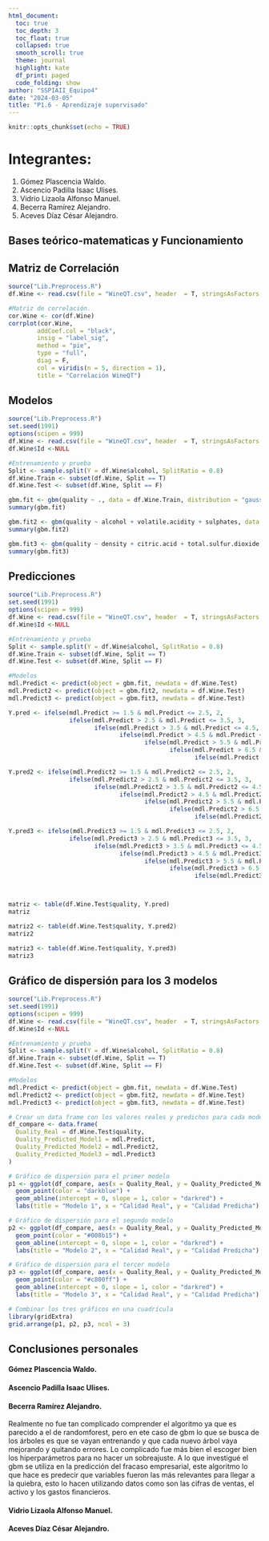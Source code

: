 ```yaml
---
html_document:
  toc: true
  toc_depth: 3
  toc_float: true
  collapsed: true
  smooth_scroll: true
  theme: journal
  highlight: kate
  df_print: paged
  code_folding: show
author: "SSPIAII_Equipo4"
date: "2024-03-05"
title: "P1.6 - Aprendizaje supervisado"
---
```


```r
knitr::opts_chunk$set(echo = TRUE)
```

# Integrantes:<br> 
  1. Gómez Plascencia Waldo.<br>
  2. Ascencio Padilla Isaac Ulises.<br>
  3. Vidrio Lizaola Alfonso Manuel.<br>
  4. Becerra Ramírez Alejandro.<br>
  5. Aceves Díaz César Alejandro.<br>

## Bases teórico-matematicas y Funcionamiento



## Matriz de Correlación
```r
source("Lib.Preprocess.R")
df.Wine <- read.csv(file = "WineQT.csv", header  = T, stringsAsFactors = F)

#Matriz de correlación.
cor.Wine <- cor(df.Wine)
corrplot(cor.Wine,
        addCoef.col = "black",
        insig = "label_sig",
        method = "pie",
        type = "full",
        diag = F,
        col = viridis(n = 5, direction = 1),
        title = "Correlación WineQT")


```

## Modelos
```r
source("Lib.Preprocess.R")
set.seed(1991)
options(scipen = 999)
df.Wine <- read.csv(file = "WineQT.csv", header  = T, stringsAsFactors = F)
df.Wine$Id <-NULL

#Entrenamiento y prueba
Split <- sample.split(Y = df.Wine$alcohol, SplitRatio = 0.8)
df.Wine.Train <- subset(df.Wine, Split == T)
df.Wine.Test <- subset(df.Wine, Split == F)

gbm.fit <- gbm(quality ~ ., data = df.Wine.Train, distribution = "gaussian", n.trees = 1000, interaction.depth = 3, shrinkage = 0.01, cv.folds = 5, verbose = T)
summary(gbm.fit)

gbm.fit2 <- gbm(quality ~ alcohol + volatile.acidity + sulphates, data = df.Wine.Train, distribution = "gaussian", n.trees = 1000, interaction.depth = 3, shrinkage = 0.01, cv.folds = 5, verbose = T)
summary(gbm.fit2)

gbm.fit3 <- gbm(quality ~ density + citric.acid + total.sulfur.dioxide, data = df.Wine.Train, distribution = "gaussian", n.trees = 1000, interaction.depth = 3, shrinkage = 0.01, cv.folds = 5, verbose = T)
summary(gbm.fit3)
```

## Predicciones
```r
source("Lib.Preprocess.R")
set.seed(1991)
options(scipen = 999)
df.Wine <- read.csv(file = "WineQT.csv", header  = T, stringsAsFactors = F)
df.Wine$Id <-NULL

#Entrenamiento y prueba
Split <- sample.split(Y = df.Wine$alcohol, SplitRatio = 0.8)
df.Wine.Train <- subset(df.Wine, Split == T)
df.Wine.Test <- subset(df.Wine, Split == F)

#Modelos
mdl.Predict <- predict(object = gbm.fit, newdata = df.Wine.Test)
mdl.Predict2 <- predict(object = gbm.fit2, newdata = df.Wine.Test)
mdl.Predict3 <- predict(object = gbm.fit3, newdata = df.Wine.Test)

Y.pred <- ifelse(mdl.Predict >= 1.5 & mdl.Predict <= 2.5, 2,
                 ifelse(mdl.Predict > 2.5 & mdl.Predict <= 3.5, 3,
                        ifelse(mdl.Predict > 3.5 & mdl.Predict <= 4.5, 4,
                               ifelse(mdl.Predict > 4.5 & mdl.Predict <= 5.5, 5,
                                      ifelse(mdl.Predict > 5.5 & mdl.Predict <= 6.5, 6,
                                             ifelse(mdl.Predict > 6.5 & mdl.Predict <= 7.5, 7,
                                                    ifelse(mdl.Predict > 7.5 & mdl.Predict <= 8.5, 8, NA)))))))

Y.pred2 <- ifelse(mdl.Predict2 >= 1.5 & mdl.Predict2 <= 2.5, 2,
                 ifelse(mdl.Predict2 > 2.5 & mdl.Predict2 <= 3.5, 3,
                        ifelse(mdl.Predict2 > 3.5 & mdl.Predict2 <= 4.5, 4,
                               ifelse(mdl.Predict2 > 4.5 & mdl.Predict2 <= 5.5, 5,
                                      ifelse(mdl.Predict2 > 5.5 & mdl.Predict2 <= 6.5, 6,
                                             ifelse(mdl.Predict2 > 6.5 & mdl.Predict2 <= 7.5, 7,
                                                    ifelse(mdl.Predict2 > 7.5 & mdl.Predict2 <= 8.5, 8, NA)))))))

Y.pred3 <- ifelse(mdl.Predict3 >= 1.5 & mdl.Predict3 <= 2.5, 2,
                 ifelse(mdl.Predict3 > 2.5 & mdl.Predict3 <= 3.5, 3,
                        ifelse(mdl.Predict3 > 3.5 & mdl.Predict3 <= 4.5, 4,
                               ifelse(mdl.Predict3 > 4.5 & mdl.Predict3 <= 5.5, 5,
                                      ifelse(mdl.Predict3 > 5.5 & mdl.Predict3 <= 6.5, 6,
                                             ifelse(mdl.Predict3 > 6.5 & mdl.Predict3 <= 7.5, 7,
                                                    ifelse(mdl.Predict3 > 7.5 & mdl.Predict3 <= 8.5, 8, NA)))))))



matriz <- table(df.Wine.Test$quality, Y.pred)
matriz

matriz2 <- table(df.Wine.Test$quality, Y.pred2)
matriz2

matriz3 <- table(df.Wine.Test$quality, Y.pred3)
matriz3
```

## Gráfico de dispersión para los 3 modelos
```r
source("Lib.Preprocess.R")
set.seed(1991)
options(scipen = 999)
df.Wine <- read.csv(file = "WineQT.csv", header  = T, stringsAsFactors = F)
df.Wine$Id <-NULL

#Entrenamiento y prueba
Split <- sample.split(Y = df.Wine$alcohol, SplitRatio = 0.8)
df.Wine.Train <- subset(df.Wine, Split == T)
df.Wine.Test <- subset(df.Wine, Split == F)

#Modelos
mdl.Predict <- predict(object = gbm.fit, newdata = df.Wine.Test)
mdl.Predict2 <- predict(object = gbm.fit2, newdata = df.Wine.Test)
mdl.Predict3 <- predict(object = gbm.fit3, newdata = df.Wine.Test)

# Crear un data frame con los valores reales y predichos para cada modelo
df_compare <- data.frame(
  Quality_Real = df.Wine.Test$quality,
  Quality_Predicted_Model1 = mdl.Predict,
  Quality_Predicted_Model2 = mdl.Predict2,
  Quality_Predicted_Model3 = mdl.Predict3
)

# Gráfico de dispersión para el primer modelo
p1 <- ggplot(df_compare, aes(x = Quality_Real, y = Quality_Predicted_Model1)) +
  geom_point(color = "darkblue") +
  geom_abline(intercept = 0, slope = 1, color = "darkred") +
  labs(title = "Modelo 1", x = "Calidad Real", y = "Calidad Predicha")

# Gráfico de dispersión para el segundo modelo
p2 <- ggplot(df_compare, aes(x = Quality_Real, y = Quality_Predicted_Model2)) +
  geom_point(color = "#008b15") +
  geom_abline(intercept = 0, slope = 1, color = "darkred") +
  labs(title = "Modelo 2", x = "Calidad Real", y = "Calidad Predicha")

# Gráfico de dispersión para el tercer modelo
p3 <- ggplot(df_compare, aes(x = Quality_Real, y = Quality_Predicted_Model3)) +
  geom_point(color = "#c800ff") +
  geom_abline(intercept = 0, slope = 1, color = "darkred") +
  labs(title = "Modelo 3", x = "Calidad Real", y = "Calidad Predicha")

# Combinar los tres gráficos en una cuadrícula
library(gridExtra)
grid.arrange(p1, p2, p3, ncol = 3)
```

## Conclusiones personales 

#### Gómez Plascencia Waldo.<br> 


#### Ascencio Padilla Isaac Ulises.<br> 


#### Becerra Ramírez Alejandro.<br>
Realmente no fue tan complicado comprender el algoritmo ya que es parecido a el de randomforest, pero en ete caso de gbm lo que se busca de los árboles es que se vayan entrenando y que cada nuevo árbol vaya mejorando y quitando errores. Lo complicado fue más bien el escoger bien los hiperparámetros para no hacer un sobreajuste.
A lo que investigué el gbm se utiliza en la predicción del fracaso empresarial, este algoritmo lo que hace es predecir que variables fueron las más relevantes para llegar a la quiebra, esto lo hacen utilizando datos como son las cifras de ventas, el activo y los gastos financieros.

#### Vidrio Lizaola Alfonso Manuel.<br>


#### Aceves Díaz César Alejandro.<br> 


